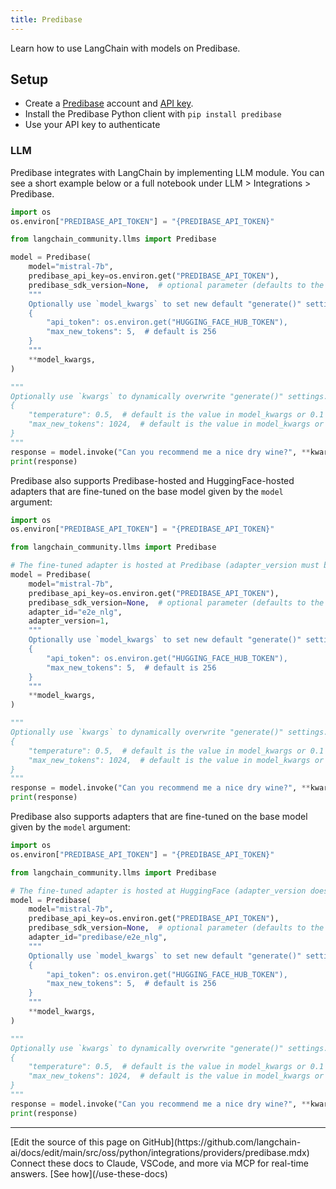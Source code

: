 ```yaml
---
title: Predibase
---
```


Learn how to use LangChain with models on Predibase.

## Setup

- Create a [Predibase](https://predibase.com/) account and [API key](https://docs.predibase.com/sdk-guide/intro).
- Install the Predibase Python client with `pip install predibase`
- Use your API key to authenticate

### LLM

Predibase integrates with LangChain by implementing LLM module. You can see a short example below or a full notebook under LLM > Integrations > Predibase.

```python
import os
os.environ["PREDIBASE_API_TOKEN"] = "{PREDIBASE_API_TOKEN}"

from langchain_community.llms import Predibase

model = Predibase(
    model="mistral-7b",
    predibase_api_key=os.environ.get("PREDIBASE_API_TOKEN"),
    predibase_sdk_version=None,  # optional parameter (defaults to the latest Predibase SDK version if omitted)
    """
    Optionally use `model_kwargs` to set new default "generate()" settings.  For example:
    {
        "api_token": os.environ.get("HUGGING_FACE_HUB_TOKEN"),
        "max_new_tokens": 5,  # default is 256
    }
    """
    **model_kwargs,
)

"""
Optionally use `kwargs` to dynamically overwrite "generate()" settings.  For example:
{
    "temperature": 0.5,  # default is the value in model_kwargs or 0.1 (initialization default)
    "max_new_tokens": 1024,  # default is the value in model_kwargs or 256 (initialization default)
}
"""
response = model.invoke("Can you recommend me a nice dry wine?", **kwargs)
print(response)
```

Predibase also supports Predibase-hosted and HuggingFace-hosted adapters that are fine-tuned on the base model given by the `model` argument:

```python
import os
os.environ["PREDIBASE_API_TOKEN"] = "{PREDIBASE_API_TOKEN}"

from langchain_community.llms import Predibase

# The fine-tuned adapter is hosted at Predibase (adapter_version must be specified).
model = Predibase(
    model="mistral-7b",
    predibase_api_key=os.environ.get("PREDIBASE_API_TOKEN"),
    predibase_sdk_version=None,  # optional parameter (defaults to the latest Predibase SDK version if omitted)
    adapter_id="e2e_nlg",
    adapter_version=1,
    """
    Optionally use `model_kwargs` to set new default "generate()" settings.  For example:
    {
        "api_token": os.environ.get("HUGGING_FACE_HUB_TOKEN"),
        "max_new_tokens": 5,  # default is 256
    }
    """
    **model_kwargs,
)

"""
Optionally use `kwargs` to dynamically overwrite "generate()" settings.  For example:
{
    "temperature": 0.5,  # default is the value in model_kwargs or 0.1 (initialization default)
    "max_new_tokens": 1024,  # default is the value in model_kwargs or 256 (initialization default)
}
"""
response = model.invoke("Can you recommend me a nice dry wine?", **kwargs)
print(response)
```

Predibase also supports adapters that are fine-tuned on the base model given by the `model` argument:

```python
import os
os.environ["PREDIBASE_API_TOKEN"] = "{PREDIBASE_API_TOKEN}"

from langchain_community.llms import Predibase

# The fine-tuned adapter is hosted at HuggingFace (adapter_version does not apply and will be ignored).
model = Predibase(
    model="mistral-7b",
    predibase_api_key=os.environ.get("PREDIBASE_API_TOKEN"),
    predibase_sdk_version=None,  # optional parameter (defaults to the latest Predibase SDK version if omitted)
    adapter_id="predibase/e2e_nlg",
    """
    Optionally use `model_kwargs` to set new default "generate()" settings.  For example:
    {
        "api_token": os.environ.get("HUGGING_FACE_HUB_TOKEN"),
        "max_new_tokens": 5,  # default is 256
    }
    """
    **model_kwargs,
)

"""
Optionally use `kwargs` to dynamically overwrite "generate()" settings.  For example:
{
    "temperature": 0.5,  # default is the value in model_kwargs or 0.1 (initialization default)
    "max_new_tokens": 1024,  # default is the value in model_kwargs or 256 (initialization default)
}
"""
response = model.invoke("Can you recommend me a nice dry wine?", **kwargs)
print(response)
```

---

<Callout icon="pen-to-square" iconType="regular">
    [Edit the source of this page on GitHub](https://github.com/langchain-ai/docs/edit/main/src/oss/python/integrations/providers/predibase.mdx)
</Callout>
<Tip icon="terminal" iconType="regular">
    Connect these docs to Claude, VSCode, and more via MCP for    real-time answers. [See how](/use-these-docs)
</Tip>
